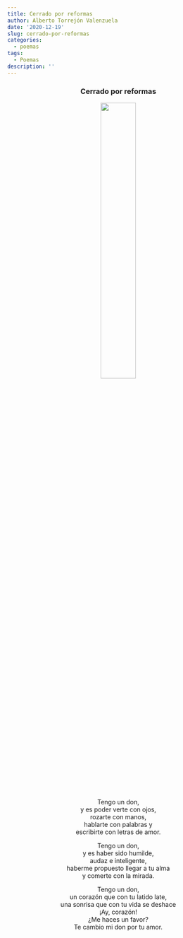 ```yaml
---
title: Cerrado por reformas
author: Alberto Torrejón Valenzuela
date: '2020-12-19'
slug: cerrado-por-reformas
categories:
  - poemas
tags:
  - Poemas
description: ''
---
```


<center>
<h3>**Cerrado por reformas**</h3>

![](/text/2020-12-19-cerrado-por-reformas_files/miniyo.jpg){width=40% height=40%}

Tengo un don, <br>
y es poder verte con ojos, <br>
rozarte con manos, <br>
hablarte con palabras y <br> 
escribirte con letras de amor. <br>

Tengo un don, <br>
y es haber sido humilde, <br>
audaz e inteligente, <br>
haberme propuesto llegar a tu alma <br>
y comerte con la mirada. <br>

Tengo un don, <br>
un corazón que con tu latido late, <br>
una sonrisa que con tu vida se deshace <br>
¡Ay, corazón! <br>
¿Me haces un favor? <br>
Te cambio mi don por tu amor.
</center>

